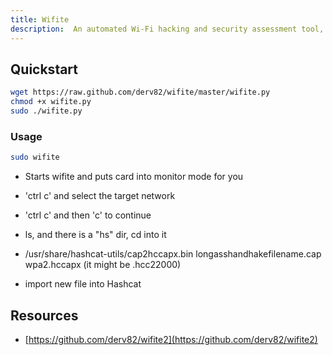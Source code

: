 ```yaml
---
title: Wifite
description:  An automated Wi-Fi hacking and security assessment tool, that streamlines the process of capturing wireless packets, deciphering intricate security protocols, and fortifying networks against potential threats.
---
```


## Quickstart

```bash
wget https://raw.github.com/derv82/wifite/master/wifite.py
chmod +x wifite.py
sudo ./wifite.py
```

### Usage

```bash
sudo wifite
```
- Starts wifite and puts card into monitor mode for you
 - 'ctrl c' and select the target network
- 'ctrl c' and then 'c' to continue
- ls, and there is a "hs" dir, cd into it
- /usr/share/hashcat-utils/cap2hccapx.bin longasshandhakefilename.cap wpa2.hccapx
(it might be .hcc22000)

- import new file into Hashcat

## Resources

- [https://github.com/derv82/wifite2](https://github.com/derv82/wifite2)
